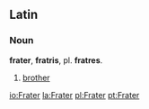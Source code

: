 ==Latin==
===Noun===
'''frater''', '''fratris''', pl. '''fratres'''.

# [[brother]]

[[io:Frater]]
[[la:Frater]]
[[pl:Frater]]
[[pt:Frater]]